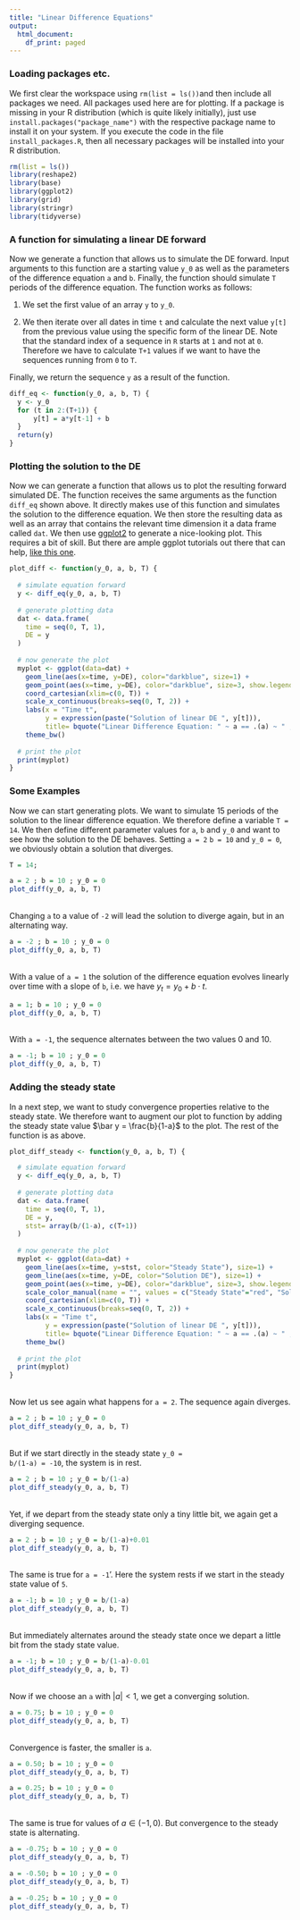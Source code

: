 ```yaml
---
title: "Linear Difference Equations"
output:
  html_document:
    df_print: paged
---
```


### Loading packages etc.
We first clear the workspace using `rm(list = ls())`and then include all packages we need. All packages used here are for plotting. If a package is missing in your R distribution (which is quite likely initially), just use `install.packages("package_name")` with the respective package name to install it on your system. If you execute the code in the file `install_packages.R`, then all necessary packages will be installed into your R distribution.

```r
rm(list = ls())
library(reshape2)
library(base)
library(ggplot2)
library(grid)
library(stringr)
library(tidyverse)
```


### A function for simulating a linear DE forward

Now we generate a function that allows us to simulate the DE forward. Input arguments to this function are a starting value `y_0` as well as the parameters of the difference equation `a` and `b`. Finally, the function should simulate `T ` periods of the difference equation. The function works as follows:

1. We set the first value of an array `y` to `y_0`.

2. We then iterate over all dates in time `t` and calculate the next value `y[t]` from the previous value using the specific form of the linear DE. Note that the standard index of a sequence in `R` starts at `1` and not at `0`. Therefore we have to calculate `T+1` values if we want to have the sequences running from `0` to `T`.

Finally, we return the sequence `y` as a result of the function.

```r
diff_eq <- function(y_0, a, b, T) {
  y <- y_0
  for (t in 2:(T+1)) {
      y[t] = a*y[t-1] + b
  }
  return(y)
} 
```

### Plotting the solution to the DE

Now we can generate a function that allows us to plot the resulting forward simulated DE. The function receives the same arguments as the function `diff_eq` shown above. It directly makes use of this function and simulates the solution to the difference equation. We then store the resulting data as well as an array that contains the relevant time dimension it a data frame called `dat`. We then use [ggplot2](https://ggplot2.tidyverse.org) to generate a nice-looking plot. This requires a bit of skill. But there are ample ggplot tutorials out there that can help, [like this one](http://r-statistics.co/Complete-Ggplot2-Tutorial-Part1-With-R-Code.html).

```r
plot_diff <- function(y_0, a, b, T) {
  
  # simulate equation forward
  y <- diff_eq(y_0, a, b, T)
  
  # generate plotting data
  dat <- data.frame(
    time = seq(0, T, 1),
    DE = y
  )
  
  # now generate the plot
  myplot <- ggplot(data=dat) + 
    geom_line(aes(x=time, y=DE), color="darkblue", size=1) +
    geom_point(aes(x=time, y=DE), color="darkblue", size=3, show.legend = FALSE) +
    coord_cartesian(xlim=c(0, T)) + 
    scale_x_continuous(breaks=seq(0, T, 2)) +
    labs(x = "Time t",
         y = expression(paste("Solution of linear DE ", y[t])),
         title= bquote("Linear Difference Equation: " ~ a == .(a) ~ " , " ~ b == .(b) ~ " , " ~ y[0] == .(y_0))) +
    theme_bw()
  
  # print the plot
  print(myplot)
}
```

### Some Examples 

Now we can start generating plots. We want to simulate 15 periods of the solution to the linear difference equation. We therefore define a variable `T = 14`. We then define different parameter values for `a`, `b` and `y_0` and want to see how the solution to the DE behaves. Setting `a = 2` `b = 10` and `y_0 = 0`, we obviously obtain a solution that diverges.

```r
T = 14;

a = 2 ; b = 10 ; y_0 = 0
plot_diff(y_0, a, b, T)
```

<br />
Changing `a` to a value of `-2` will lead the solution to diverge again, but in an alternating way.

```r
a = -2 ; b = 10 ; y_0 = 0
plot_diff(y_0, a, b, T)
```


<br />
With a value of `a = 1` the solution of the difference equation evolves linearly over time with a slope of `b`, i.e. we have $y_t = y_0 + b\cdot t$. 

```r
a = 1; b = 10 ; y_0 = 0
plot_diff(y_0, a, b, T)
```

<br />
With `a = -1`, the sequence alternates between the two values $0$ and $10$.

```r
a = -1; b = 10 ; y_0 = 0
plot_diff(y_0, a, b, T)
```

### Adding the steady state

In a next step, we want to study convergence properties relative to the steady state. We therefore want to augment our plot to function by adding the steady state value $\bar y = \frac{b}{1-a}$ to the plot. The rest of the function is as above.

```r
plot_diff_steady <- function(y_0, a, b, T) {

  # simulate equation forward
  y <- diff_eq(y_0, a, b, T)
  
  # generate plotting data
  dat <- data.frame(
    time = seq(0, T, 1),
    DE = y,
    stst= array(b/(1-a), c(T+1))
  )
  
  # now generate the plot
  myplot <- ggplot(data=dat) + 
    geom_line(aes(x=time, y=stst, color="Steady State"), size=1) +
    geom_line(aes(x=time, y=DE, color="Solution DE"), size=1) +
    geom_point(aes(x=time, y=DE), color="darkblue", size=3, show.legend = FALSE) +
    scale_color_manual(name = "", values = c("Steady State"="red", "Solution DE"="darkblue")) +
    coord_cartesian(xlim=c(0, T)) + 
    scale_x_continuous(breaks=seq(0, T, 2)) +
    labs(x = "Time t",
         y = expression(paste("Solution of linear DE ", y[t])),
         title= bquote("Linear Difference Equation: " ~ a == .(a) ~ " , " ~ b == .(b) ~ " , " ~ y[0] == .(y_0))) +
    theme_bw()
  
  # print the plot
  print(myplot)
}
```


<br />
Now let us see again what happens for `a = 2`. The sequence again diverges.

```r
a = 2 ; b = 10 ; y_0 = 0
plot_diff_steady(y_0, a, b, T)
```

<br />
But if we start directly in the steady state <code>y_0 = b/(1-a) = -10</code>, the system is in rest.

```r
a = 2 ; b = 10 ; y_0 = b/(1-a)
plot_diff_steady(y_0, a, b, T)
```

<br />
Yet, if we depart from the steady state only a tiny little bit, we again get a diverging sequence.

```r
a = 2 ; b = 10 ; y_0 = b/(1-a)+0.01
plot_diff_steady(y_0, a, b, T)
```

<br />
The same is true for `a = -1`'. Here the system rests if we start in the steady state value of `5`.

```r
a = -1; b = 10 ; y_0 = b/(1-a)
plot_diff_steady(y_0, a, b, T)
```

<br />
But immediately alternates around the steady state once we depart a little bit from the stady state value.

```r
a = -1; b = 10 ; y_0 = b/(1-a)-0.01
plot_diff_steady(y_0, a, b, T)
```


<br />
Now if we choose an `a` with $|a| < 1$, we get a converging solution.

```r
a = 0.75; b = 10 ; y_0 = 0
plot_diff_steady(y_0, a, b, T)
```

<br />
Convergence is faster, the smaller is `a`.

```r
a = 0.50; b = 10 ; y_0 = 0
plot_diff_steady(y_0, a, b, T)
```

```r
a = 0.25; b = 10 ; y_0 = 0
plot_diff_steady(y_0, a, b, T)
```

<br />
The same is true for values of $a \in (-1, 0)$. But convergence to the steady state is alternating.

```r
a = -0.75; b = 10 ; y_0 = 0
plot_diff_steady(y_0, a, b, T)
```

```r
a = -0.50; b = 10 ; y_0 = 0
plot_diff_steady(y_0, a, b, T)
```

```r
a = -0.25; b = 10 ; y_0 = 0
plot_diff_steady(y_0, a, b, T)
```